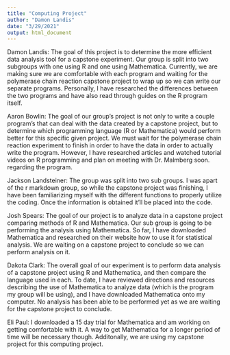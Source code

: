 ```yaml
---
title: "Computing Project"
author: "Damon Landis"
date: "3/29/2021"
output: html_document
---
```

Damon Landis: The goal of this project is to determine the more efficient data analysis tool for a capstone experiment. Our group is split into two subgroups with one using R and one using Mathematica. Currently, we are making sure we are comfortable with each program and waiting for the polymerase chain reaction capstone project to wrap up so we can write our separate programs. Personally, I have researched the differences between the two programs and have also read through guides on the R program itself.

Aaron Bowlin: The goal of our group’s project is not only to write a couple program’s that can deal with the data created by a capstone project, but to determine which programming language (R or Mathematica) would perform better for this specific given project. We must wait for the polymerase chain reaction experiment to finish in order to have the data in order to actually write the program. However, I have researched articles and watched tutorial videos on R programming and plan on meeting with Dr. Malmberg soon. regarding the program.

Jackson Landsteiner: The group was split into two sub groups. I was apart of the r markdown group, so while the capstone project was finishing, I have been familiarizing myself with the different functions to properly utilize the coding. Once the information is obtained it’ll be placed into the code. 

Josh Spears: The goal of our project is to analyze data in a capstone project comparing methods of R and Mathematica. Our sub group is going to be performing the analysis using Mathematica. So far, I have downloaded Mathematica and researched on their website how to use it for statistical analysis. We are waiting on a capstone project to conclude so we can perform analysis on it.

Dakota Clark: The overall goal of our experiment is to perform data analysis of a capstone project using R and Mathematica, and then compare the language used in each. To date, I have reviewed directions and resources describing the use of Mathematica to analyze data (which is the program my group will be using), and I have downloaded Mathematica onto my computer. No analysis has been able to be performed yet as we are waiting for the capstone project to conclude.

Eli Paul: I downloaded a 15 day trial for Mathematica and am working on getting comfortable with it. A way to get Mathematica for a longer period of time will be necessary though. Additonally, we are using my capstone project for this computing project.

